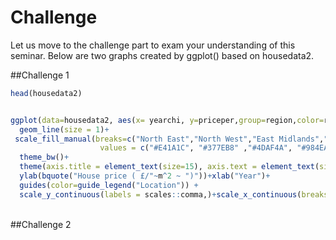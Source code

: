 # Challenge

Let us move to the challenge part to exam your understanding of this seminar. Below are two graphs created by ggplot() based on housedata2.

##Challenge 1
```r
head(housedata2)


ggplot(data=housedata2, aes(x= yearchi, y=priceper,group=region,color=region)) +geom_point(size=2)+
  geom_line(size = 1)+
 scale_fill_manual(breaks=c("North East","North West","East Midlands","Yorkshire and The Humber","West Midlands","South West","East of England","South East","London"),
                    values = c("#E41A1C", "#377EB8" ,"#4DAF4A", "#984EA3", "#FF7F00" ,"#FFFF33", "#A65628", "#F781BF" ,"#999999"))+
  theme_bw()+
  theme(axis.title = element_text(size=15), axis.text = element_text(size=13),strip.text = element_text(size=15),legend.text = element_text(size=13),legend.title = element_text(size=15))+
  ylab(bquote("House price ( £/"~m^2 ~ ")"))+xlab("Year")+
  guides(color=guide_legend("Location")) +
  scale_y_continuous(labels = scales::comma,)+scale_x_continuous(breaks = c(2009,2011,2013,2015,2016))


```
<br>
##Challenge 2
```r









```


